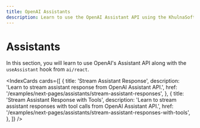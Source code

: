 ```yaml
---
title: OpenAI Assistants
description: Learn to use the OpenAI Assistant API using the KhulnaSoft AI SDK in your Next.js Pages Router application
---
```


# Assistants

In this section, you will learn to use OpenAI's Assistant API along with the `useAssistant` hook from `ai/react`.

<IndexCards
  cards={[
    {
      title: 'Stream Assistant Response',
      description:
        'Learn to stream assistant response from OpenAI Assistant API.',
      href: '/examples/next-pages/assistants/stream-assistant-responses',
    },
    {
      title: 'Stream Assistant Response with Tools',
      description:
        'Learn to stream assistant responses with tool calls from OpenAI Assistant API.',
      href: '/examples/next-pages/assistants/stream-assistant-responses-with-tools',
    },
  ]}
/>
